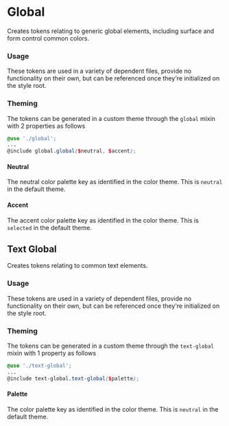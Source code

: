 
<Meta
    title="Core/Global"
/>

# Global

Creates tokens relating to generic global elements, including surface and form control common colors.

### Usage

These tokens are used in a variety of dependent files, provide no functionality on their own, but can be referenced once they're initialized on the style root.

### Theming

The tokens can be generated in a custom theme through the `global` mixin with 2 properties as follows

```scss
@use './global';
...
@include global.global($neutral, $accent);
```

#### Neutral

The neutral color palette key as identified in the color theme. This is `neutral` in the default theme.

#### Accent

The accent color palette key as identified in the color theme. This is `selected` in the default theme.

## Text Global

Creates tokens relating to common text elements.

### Usage

These tokens are used in a variety of dependent files, provide no functionality on their own, but can be referenced once they're initialized on the style root.

### Theming

The tokens can be generated in a custom theme through the `text-global` mixin with 1 property as follows

```scss
@use './text-global';
...
@include text-global.text-global($palette);
```

#### Palette

The color palette key as identified in the color theme. This is `neutral` in the default theme.
